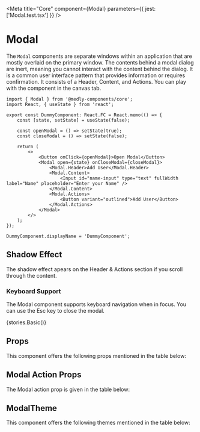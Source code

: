 
<Meta title="Core" component={Modal} parameters={{ jest: ['Modal.test.tsx'] }} />

# Modal

The `Modal` components are separate windows within an application that are mostly overlaid on the primary window. The contents behind a modal dialog are inert, meaning you cannot interact with the content behind the dialog. It is a common user interface pattern that provides information or requires confirmation.
It consists of a Header, Content, and Actions. You can play with the component in the canvas tab.

```tsx
import { Modal } from '@medly-components/core';
import React, { useState } from 'react';

export const DummyComponent: React.FC = React.memo(() => {
    const [state, setState] = useState(false);

    const openModal = () => setState(true);
    const closeModal = () => setState(false);

    return (
        <>
            <Button onClick={openModal}>Open Modal</Button>
            <Modal open={state} onCloseModal={closeModal}>
                <Modal.Header>Add User</Modal.Header>
                <Modal.Content>
                    <Input id="name-input" type="text" fullWidth label="Name" placeholder="Enter your Name" />
                </Modal.Content>
                <Modal.Actions>
                    <Button variant="outlined">Add User</Button>
                </Modal.Actions>
            </Modal>
        </>
    );
});

DummyComponent.displayName = 'DummyComponent';
```

## Shadow Effect

The shadow effect apears on the Header & Actions section if you scroll through the content.

### Keyboard Support

The Modal component supports keyboard navigation when in focus. You can use the Esc key to close the modal.

<Preview withToolbar>
    <Story name="Modal">{stories.Basic()}</Story>
</Preview>

## Props

This component offers the following props mentioned in the table below:

<Props of={Modal} />

## Modal Action Props

The Modal action prop is given in the table below:

<Props of={stories.ModalActionProps} />

## ModalTheme

This component offers the following themes mentioned in the table below:

<Props of={stories.ThemeInterface} />
